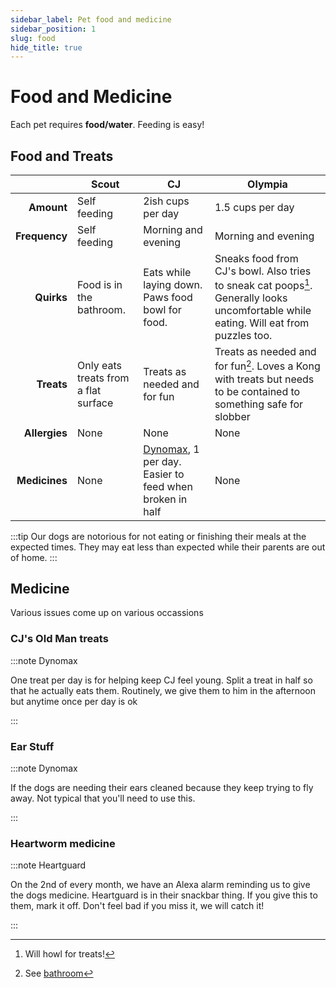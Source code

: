 ```yaml
---
sidebar_label: Pet food and medicine
sidebar_position: 1
slug: food
hide_title: true
---
```


# Food and Medicine

Each pet requires **food/water**. Feeding is easy!

## Food and Treats

|               | Scout                                | CJ                                                                            | Olympia                                                                                                                               |
| ------------: | ------------------------------------ | ----------------------------------------------------------------------------- | ------------------------------------------------------------------------------------------------------------------------------------- |
|    **Amount** | Self feeding                         | 2ish cups per day                                                             | 1.5 cups per day                                                                                                                      |
| **Frequency** | Self feeding                         | Morning and evening                                                           | Morning and evening                                                                                                                   |
|    **Quirks** | Food is in the bathroom.             | Eats while laying down. Paws food bowl for food.                              | Sneaks food from CJ's bowl. Also tries to sneak cat poops[^1]. Generally looks uncomfortable while eating. Will eat from puzzles too. |
|    **Treats** | Only eats treats from a flat surface | Treats as needed and for fun                                                  | Treats as needed and for fun[^2]. Loves a Kong with treats but needs to be contained to something safe for slobber                    |
| **Allergies** | None                                 | None                                                                          | None                                                                                                                                  |
| **Medicines** | None                                 | [Dynomax](#cjs-old-man-treats), 1 per day. Easier to feed when broken in half | None                                                                                                                                  |

[^2]: See [bathroom](/docs/pets/scout#litterbox)
[^1]: Will howl for treats!

:::tip
Our dogs are notorious for not eating or finishing their meals at the expected times. They may eat less than expected while their parents are out of home.
:::

## Medicine

Various issues come up on various occassions

### CJ's Old Man treats

:::note Dynomax

One treat per day is for helping keep CJ feel young. Split a treat in half so that he actually eats them. Routinely, we give them to him in the afternoon but anytime once per day is ok

:::

### Ear Stuff

:::note Dynomax

If the dogs are needing their ears cleaned because they keep trying to fly away. Not typical that you'll need to use this.

:::

### Heartworm medicine

:::note Heartguard

On the 2nd of every month, we have an Alexa alarm reminding us to give the dogs medicine. Heartguard is in their snackbar thing. If you give this to them, mark it off. Don't feel bad if you miss it, we will catch it!

:::
